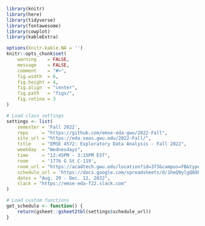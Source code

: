 
```r
library(knitr)
library(here)
library(tidyverse)
library(fontawesome)
library(cowplot)
library(kableExtra)

options(knitr.kable.NA = '')
knitr::opts_chunk$set(
    warning    = FALSE,
    message    = FALSE,
    comment    = "#>",
    fig.width  = 6,
    fig.height = 4,
    fig.align  = "center",
    fig.path   = "figs/",
    fig.retina = 3
)

# Load class settings
settings <- list(
    semester = 'Fall 2022',
    repo     = "https://github.com/emse-eda-gwu/2022-Fall",
    site_url = "https://eda.seas.gwu.edu/2022-Fall/",
    title    = "EMSE 4572: Exploratory Data Analysis - Fall 2022",
    weekday  = "Wednesdays",
    time     = "12:45PM - 3:15PM EST",
    room     = '1776 G St C-119',
    room_url = "https://acadtech.gwu.edu/location?id=373&campus=FB&type=building&selection=36",
    schedule_url = 'https://docs.google.com/spreadsheets/d/1heQ9ylgQ8Ok2MjIAGPRy8kdMnnyojuQFGxek9oFXF9Y/edit?usp=sharing',
    dates = "Aug. 29 - Dec. 12, 2022",
    slack = "https://emse-eda-f22.slack.com"
)

# Load custom functions
get_schedule <- function() {
    return(gsheet::gsheet2tbl(settings$schedule_url))
}
```
